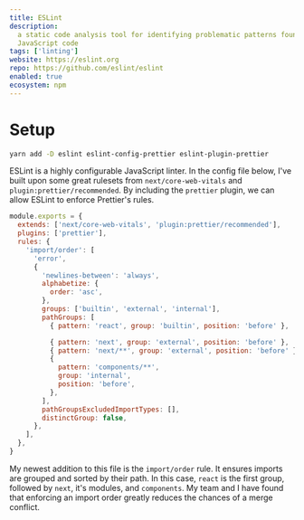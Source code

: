 ```yaml
---
title: ESLint
description:
  a static code analysis tool for identifying problematic patterns found in
  JavaScript code
tags: ['linting']
website: https://eslint.org
repo: https://github.com/eslint/eslint
enabled: true
ecosystem: npm
---
```


# Setup

```bash
yarn add -D eslint eslint-config-prettier eslint-plugin-prettier
```

ESLint is a highly configurable JavaScript linter. In the config file below,
I've built upon some great rulesets from `next/core-web-vitals` and
`plugin:prettier/recommended`. By including the `prettier` plugin, we can allow
ESLint to enforce Prettier's rules.

```javascript title=".eslintrc.js" {3, 5}
module.exports = {
  extends: ['next/core-web-vitals', 'plugin:prettier/recommended'],
  plugins: ['prettier'],
  rules: {
    'import/order': [
      'error',
      {
        'newlines-between': 'always',
        alphabetize: {
          order: 'asc',
        },
        groups: ['builtin', 'external', 'internal'],
        pathGroups: [
          { pattern: 'react', group: 'builtin', position: 'before' },

          { pattern: 'next', group: 'external', position: 'before' },
          { pattern: 'next/**', group: 'external', position: 'before' },
          {
            pattern: 'components/**',
            group: 'internal',
            position: 'before',
          },
        ],
        pathGroupsExcludedImportTypes: [],
        distinctGroup: false,
      },
    ],
  },
}
```

My newest addition to this file is the `import/order` rule. It ensures imports
are grouped and sorted by their path. In this case, `react` is the first group,
followed by `next`, it's modules, and `components`. My team and I have found
that enforcing an import order greatly reduces the chances of a merge conflict.
